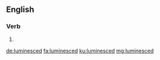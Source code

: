 ==English==

===Verb===
{{head|en|verb form}}

# {{en-past of|luminesce}}

[[de:luminesced]]
[[fa:luminesced]]
[[ku:luminesced]]
[[mg:luminesced]]